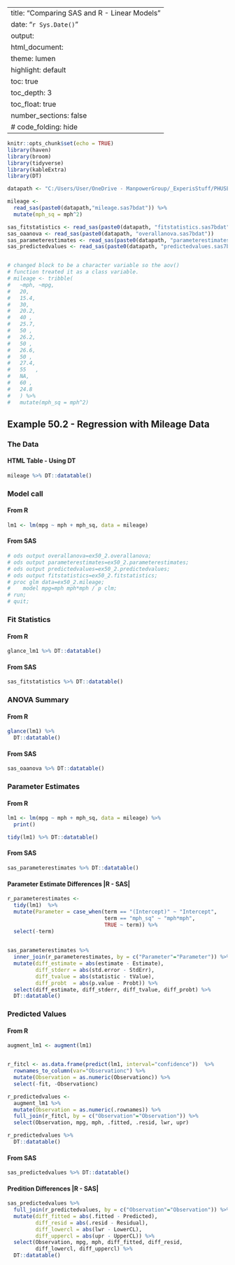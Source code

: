
---
title: "Comparing SAS and R - Linear Models"
date: "`r Sys.Date()`"
output:
  html_document:
    theme: lumen
    highlight: default
    toc: true
    toc_depth: 3
    toc_float: true
    number_sections: false
  #  code_folding: hide
---

```r
knitr::opts_chunk$set(echo = TRUE)
library(haven)
library(broom)
library(tidyverse)
library(kableExtra)
library(DT)

datapath <- "C:/Users/User/OneDrive - ManpowerGroup/_ExperisStuff/PHUSE/CSRMLW/CSRMLW/linear_models/Example  50.2 Regression with Mileage Data/"

mileage <- 
  read_sas(paste0(datapath,"mileage.sas7bdat")) %>% 
  mutate(mph_sq = mph^2)

sas_fitstatistics <- read_sas(paste0(datapath, "fitstatistics.sas7bdat"))
sas_oaanova <- read_sas(paste0(datapath, "overallanova.sas7bdat"))
sas_parameterestimates <- read_sas(paste0(datapath, "parameterestimates.sas7bdat"))
sas_predictedvalues <- read_sas(paste0(datapath, "predictedvalues.sas7bdat"))


# changed block to be a character variable so the aov()
# function treated it as a class variable.
# mileage <- tribble(
#   ~mph, ~mpg,  
#   20, 
#   15.4,
#   30, 
#   20.2,
#   40 ,
#   25.7,
#   50 ,
#   26.2,  
#   50 ,
#   26.6,  
#   50 ,
#   27.4,
#   55   ,
#   NA,
#   60 ,
#   24.8
#   ) %>% 
#   mutate(mph_sq = mph^2)

```

## Example 50.2 - Regression with Mileage Data

### The Data
#### HTML Table - Using DT
```r
mileage %>% DT::datatable()
```

### Model call
#### From R
```r
lm1 <- lm(mpg ~ mph + mph_sq, data = mileage) 
```

#### From SAS
```r
# ods output overallanova=ex50_2.overallanova;
# ods output parameterestimates=ex50_2.parameterestimates;
# ods output predictedvalues=ex50_2.predictedvalues;
# ods output fitstatistics=ex50_2.fitstatistics;
# proc glm data=ex50_2.mileage;
#    model mpg=mph mph*mph / p clm;
# run;
# quit;
```
### Fit Statistics
#### From R
```r
glance_lm1 %>% DT::datatable()
```
#### From SAS
```r
sas_fitstatistics %>% DT::datatable()
```

### ANOVA Summary
#### From R
```r
glance(lm1) %>% 
  DT::datatable()
```

#### From SAS
```r
sas_oaanova %>% DT::datatable()
```

### Parameter Estimates
#### From R
```r
lm1 <- lm(mpg ~ mph + mph_sq, data = mileage) %>%
  print()

tidy(lm1) %>% DT::datatable()
```
#### From SAS
```r
sas_parameterestimates %>% DT::datatable()
```

#### Parameter Estimate Differences |R - SAS|
```r
r_parameterestimates <-
  tidy(lm1)  %>% 
  mutate(Parameter = case_when(term == "(Intercept)" ~ "Intercept",
                               term == "mph_sq" ~ "mph*mph",
                               TRUE ~ term)) %>% 
  select(-term)
  

sas_parameterestimates %>% 
  inner_join(r_parameterestimates, by = c("Parameter"="Parameter")) %>%
  mutate(diff_estimate = abs(estimate - Estimate),
         diff_stderr = abs(std.error - StdErr),
         diff_tvalue = abs(statistic - tValue),
         diff_probt  = abs(p.value - Probt)) %>% 
  select(diff_estimate, diff_stderr, diff_tvalue, diff_probt) %>% 
  DT::datatable()
```

### Predicted Values
#### From R
```r

augment_lm1 <- augment(lm1)


r_fitcl <- as.data.frame(predict(lm1, interval="confidence"))  %>% 
  rownames_to_column(var="Observationc") %>%
  mutate(Observation = as.numeric(Observationc)) %>% 
  select(-fit, -Observationc) 

r_predictedvalues <-
  augment_lm1 %>% 
  mutate(Observation = as.numeric(.rownames)) %>% 
  full_join(r_fitcl, by = c("Observation"="Observation")) %>%  
  select(Observation, mpg, mph, .fitted, .resid, lwr, upr) 

r_predictedvalues %>% 
  DT::datatable()


```

#### From SAS
```r

sas_predictedvalues %>% DT::datatable()

```

#### Predition Differences |R - SAS|
```r


sas_predictedvalues %>% 
  full_join(r_predictedvalues, by = c("Observation"="Observation")) %>%
  mutate(diff_fitted = abs(.fitted - Predicted),
         diff_resid = abs(.resid - Residual),
         diff_lowercl = abs(lwr - LowerCL),
         diff_uppercl = abs(upr - UpperCL)) %>% 
  select(Observation, mpg, mph, diff_fitted, diff_resid, 
         diff_lowercl, diff_uppercl) %>% 
  DT::datatable()

```





